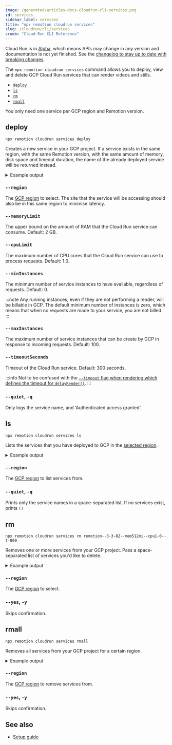 ```yaml
---
image: /generated/articles-docs-cloudrun-cli-services.png
id: services
sidebar_label: services
title: "npx remotion cloudrun services"
slug: /cloudrun/cli/services
crumb: "Cloud Run CLI Reference"
---
```


<ExperimentalBadge>
<p>Cloud Run is in <a href="/docs/cloudrun-alpha">Alpha</a>, which means APIs may change in any version and documentation is not yet finished. See the <a href="https://remotion.dev/changelog">changelog to stay up to date with breaking changes</a>.</p>
</ExperimentalBadge>

The `npx remotion cloudrun services` command allows you to deploy, view and delete GCP Cloud Run services that can render videos and stills.

- [`deploy`](#deploy)
- [`ls`](#ls)
- [`rm`](#rm)
- [`rmall`](#rmall)

You only need one service per GCP region and Remotion version.

## deploy

```
npx remotion cloudrun services deploy
```

Creates a new service in your GCP project. If a service exists in the same region, with the same Remotion version, with the same amount of memory, disk space and timeout duration, the name of the already deployed service will be returned instead.

<details>
<summary>
Example output
</summary>
<pre>
Validating Deployment of Cloud Run Service:<br/><br/>
Remotion Version:  3.3.95<br/>
Memory Limit:      2Gi<br/>
CPU Limit:         1.0<br/>
Timeout:           300<br/>
Project Name:      remotion-example<br/>
Region:            us-east1<br/><br/>
Deploying Cloud Run Service...<br/><br/><br/>
Cloud Run Deployed!<br/><br/>
Service name:      remotion--3-3-95--mem512mi--cpu2--t-1200<br/>
Version:           3.3.95<br/>
CPU Limit:         2<br/>
Memory Limit:      512Mi<br/>
Timeout:           1200sec<br/>
Region:            us-east1<br/>
Service URL:       https://remotion--3-3-95--mem512mi--cpu2--t-1200-1a2b3c4d5e-ue.a.run.app<br/>
GCP Console URL:   https://console.cloud.google.com/run/detail/us-east1/remotion--3-3-95--mem512mi--cpu2--t-1200/logs<br/><br/>
</pre>
</details>

### `--region`

The [GCP region](/docs/cloudrun/region-selection) to select. The site that the service will be accessing should also be in this same region to minimise latency.

### `--memoryLimit`

The upper bound on the amount of RAM that the Cloud Run service can consume. Default: 2 GB.

### `--cpuLimit`

The maximum number of CPU cores that the Cloud Run service can use to process requests. Default: 1.0.

### `--minInstances`

The minimum number of service instances to have available, regardless of requests. Default: 0.

:::note
Any running instances, even if they are not performing a render, will be billable in GCP. The default minimum number of instances is zero, which means that when no requests are made to your service, you are not billed.
:::

### `--maxInstances`

The maximum number of service instances that can be create by GCP in response to incoming requests. Default: 100.

### `--timeoutSeconds`

Timeout of the Cloud Run service. Default: 300 seconds.

:::info
Not to be confused with the [`--timeout` flag when rendering which defines the timeout for `delayRender()`](/docs/cli/render#--timeout).
:::

### `--quiet`, `-q`

Only logs the service name, and 'Authenticated access granted'.

## ls

```
npx remotion cloudrun services ls
```

Lists the services that you have deployed to GCP in the [selected region](/docs/cloudrun/region-selection).

<details>
<summary>
Example output
</summary>
<pre>
2 services in us-east1<br/><br/>
Service name:      remotion--3-3-95--mem512mi--cpu2--t-1200<br/>
Version:           3.3.95<br/>
CPU Limit:         2<br/>
Memory Limit:      512Mi<br/>
Timeout:           1200sec<br/>
Region:            us-east1<br/>
Service URL:       https://remotion--3-3-95--mem512mi--cpu2--t-1200-1a2b3c4d5e-ue.a.run.app<br/>
GCP Console URL:   https://console.cloud.google.com/run/detail/us-east1/remotion--3-3-95--mem512mi--cpu2--t-1200/logs<br/><br/>
Service name:      remotion--3-3-82--mem512mi--cpu1-0--t-800<br/>
Version:           3.3.82<br/>
CPU Limit:         1.0<br/>
Memory Limit:      512Mi<br/>
Timeout:           800sec<br/>
Region:            us-east1<br/>
Service URL:       https://remotion--3-3-82--mem512mi--cpu1-0--t-800-1a2b3c4d5e-ue.a.run.app<br/>
GCP Console URL:   https://console.cloud.google.com/run/detail/us-east1/remotion--3-3-82--mem512mi--cpu1-0--t-800/logs<br/><br/>
</pre>
</details>

### `--region`

The [GCP region](/docs/cloudrun/region-selection) to list services from.

### `--quiet`, `-q`

Prints only the service names in a space-separated list. If no services exist, prints `()`

## rm

```
npx remotion cloudrun services rm remotion--3-3-82--mem512mi--cpu1-0--t-800
```

Removes one or more services from your GCP project. Pass a space-separated list of services you'd like to delete.

<details>
<summary>
Example output
</summary>
<pre>
<br/>
Service name:      remotion--3-3-82--mem2gi--cpu1-0--t-800<br/>
Version:           3.3.82<br/>
CPU Limit:         1.0<br/>
Memory Limit:      2Gi<br/>
Timeout:           300sec<br/>
Region:            us-east1<br/>
Service URL:       https://remotion--3-3-82--mem2gi--cpu1-0--t-800-1a2b3c4d5e-ue.a.run.app<br/>
GCP Console URL:   https://console.cloud.google.com/run/detail/us-east1/remotion--3-3-82--mem2gi--cpu1-0--t-800/logs
Delete? (Y/n):  Y<br/>
Deleted!
<br/>

</pre>
</details>

### `--region`

The [GCP region](/docs/cloudrun/region-selection) to select.

### `--yes`, `-y`

Skips confirmation.

## rmall

```
npx remotion cloudrun services rmall
```

Removes all services from your GCP project for a certain region.

<details>
<summary>
Example output
</summary>
<pre>
2 services in us-east1<br/><br/>
Service name:      remotion--3-3-95--mem512mi--cpu2--t-1200<br/>
Version:           3.3.95<br/>
CPU Limit:         2<br/>
Memory Limit:      512Mi<br/>
Timeout:           1200sec<br/>
Region:            us-east1<br/>
Service URL:       https://remotion--3-3-95--mem512mi--cpu2--t-1200-1a2b3c4d5e-ue.a.run.app<br/>
GCP Console URL:   https://console.cloud.google.com/run/detail/us-east1/remotion--3-3-95--mem512mi--cpu2--t-1200/logs<br/><br/>
Delete? (Y/n) n<br/>
Skipping service - remotion--3-3-95--mem512mi--cpu2--t-1200.<br/><br/>
Service name:      remotion--3-3-82--mem512mi--cpu1-0--t-800<br/>
Version:           3.3.82<br/>
CPU Limit:         1.0<br/>
Memory Limit:      512Mi<br/>
Timeout:           800sec<br/>
Region:            us-east1<br/>
Service URL:       https://remotion--3-3-82--mem512mi--cpu1-0--t-800-1a2b3c4d5e-ue.a.run.app<br/>
GCP Console URL:   https://console.cloud.google.com/run/detail/us-east1/remotion--3-3-82--mem512mi--cpu1-0--t-800/logs<br/><br/>
Delete? (Y/n) n<br/>
Skipping service - remotion--3-3-82--mem512mi--cpu1-0--t-800.<br/>
</pre>
</details>

### `--region`

The [GCP region](/docs/cloudrun/region-selection) to remove services from.

### `--yes`, `-y`

Skips confirmation.

## See also

- [Setup guide](/docs/cloudrun/setup)
